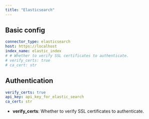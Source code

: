 ```yaml
---
title: "Elasticsearch"
---
```


## Basic config

```yaml
connector_type: elasticsearch
host: https://localhost
index_name: elastic_index
# # Whether to verify SSL certificates to authenticate.
# verify_certs: true
# ca_cert: str
```

## Authentication

```yaml
verify_certs: true
api_key: api_key_for_elastic_search
ca_cert: str
```

- **verify_certs**: Whether to verify SSL certificates to authenticate.